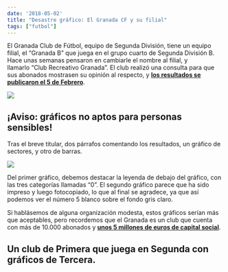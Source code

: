 ---
date: '2018-05-02'
title: "Desastre gráfico: El Granada CF y su filial"
tags: ["futbol"]
---

El Granada Club de Fútbol, equipo de Segunda División, tiene un equipo filial, el “Granada B” que juega en el grupo cuarto de Segunda División B. Hace unas semanas pensaron en cambiarle el nombre al filial, y llamarlo “Club Recreativo Granada”. El club realizó una consulta para que sus abonados mostrasen su opinión al respecto, y **[los resultados se publicaron el 5 de Febrero](https://www.granadacf.es/noticia/el-granadinismo-dice-si-al-cambio-de-nombre-del-filial)**.  

![](\posts\images\2018\20180502_desastre_granadacf\noticia.png)

## **¡Aviso: gráficos no aptos para personas sensibles!**

Tras el breve titular, dos párrafos comentando los resultados, un gráfico de sectores, y otro de barras.  

![](\posts\images\2018\20180502_desastre_granadacf\graficos.png)

Del primer gráfico, debemos destacar la leyenda de debajo del gráfico, con las tres categorías llamadas “0”. El segundo gráfico parece que ha sido impreso y luego fotocopiado, lo que al final se agradece, ya que así podemos ver el número 5 blanco sobre el fondo gris claro.

Si hablásemos de alguna organización modesta, estos gráficos serían más que aceptables, pero recordemos que el Granada es un club que cuenta con más de 10.000 abonados y **[unos 5 millones de euros de capital social](https://files.proyectoclubes.com/granada/201601/22123452estatutos-granada-club-de-futbol.pdf)**. 

## **Un club de Primera que juega en Segunda con gráficos de Tercera.**
